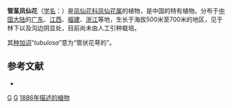{{Speciesbox 
| taxon = Impatiens tubulosa
| authority = Hemsl. ex Forbes & Hemsl., 1886
| synonyms = 
* ''Impatiens plebeja'' Hemsl. ex Forbes & Hemsl.
* ''Impatiens tubulosa'' f. ''omeiensis'' E.Pritz.
* ''Impatiens tubulosa'' f. ''omeiensis'' E.Pritz. ex Diels
}}

'''管茎凤仙花'''（[[学名|学名]]：{{lang|la|''Impatiens tubulosa''}}）是[[凤仙花科|凤仙花科]][[凤仙花属|凤仙花属]]的植物，是中国的特有植物。分布于[[中国大陆|中国大陆]]的[[广东|广东]]、[[江西|江西]]、[[福建|福建]]、[[浙江|浙江]]等地，生长于海拔500米至700米的地区，见于林下以及沟边阴显处，目前尚未由人工引种栽培。

其[[种加词|种加词]]“''tubulosa''”意为“管状花萼的”。

== 参考文献 ==
<div class="references-small">
* {{cite web| url =http://www.bioinfo.cn/db05/KmzwSpecies.php?action=view&id=1963| title =管茎凤仙花| work =《中国高等植物数据库全库》| publisher =中国科学院微生物研究所| author =昆明植物研究所| accessdate =2009-02-22}}{{dead link|date=2018年4月 |bot=InternetArchiveBot |fix-attempted=yes }}
</div>
{{Taxonbar}}

[[Category:凤仙花属|G]]
[[Category:中國特有植物|G]]
[[Category:_1886年描述的植物|1886年描述的植物]]